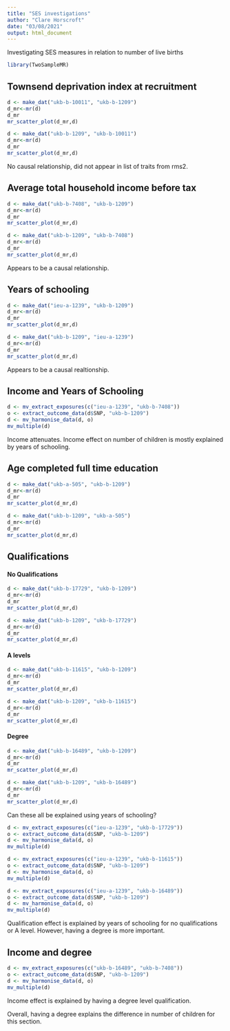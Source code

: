 ```yaml
---
title: "SES investigations"
author: "Clare Horscroft"
date: "03/08/2021"
output: html_document
---
```


Investigating SES measures in relation to number of live births

```r
library(TwoSampleMR)
```

## Townsend deprivation index at recruitment

```r
d <- make_dat("ukb-b-10011", "ukb-b-1209")
d_mr<-mr(d)
d_mr
mr_scatter_plot(d_mr,d)
```

```r
d <- make_dat("ukb-b-1209", "ukb-b-10011")
d_mr<-mr(d)
d_mr
mr_scatter_plot(d_mr,d)
```

No causal relationship, did not appear in list of traits from rms2.

## Average total household income before tax

```r
d <- make_dat("ukb-b-7408", "ukb-b-1209")
d_mr<-mr(d)
d_mr
mr_scatter_plot(d_mr,d)
```

```r
d <- make_dat("ukb-b-1209", "ukb-b-7408")
d_mr<-mr(d)
d_mr
mr_scatter_plot(d_mr,d)
```

Appears to be a causal relationship.

## Years of schooling

```r
d <- make_dat("ieu-a-1239", "ukb-b-1209")
d_mr<-mr(d)
d_mr
mr_scatter_plot(d_mr,d)
```

```r
d <- make_dat("ukb-b-1209", "ieu-a-1239")
d_mr<-mr(d)
d_mr
mr_scatter_plot(d_mr,d)
```

Appears to be a causal realtionship.

## Income and Years of Schooling

```r
d <- mv_extract_exposures(c("ieu-a-1239", "ukb-b-7408"))
o <- extract_outcome_data(d$SNP, "ukb-b-1209")
d <- mv_harmonise_data(d, o)
mv_multiple(d)
```
Income attenuates. Income effect on number of children is mostly explained by years of schooling.

## Age completed full time education

```r
d <- make_dat("ukb-a-505", "ukb-b-1209")
d_mr<-mr(d)
d_mr
mr_scatter_plot(d_mr,d)
```

```r
d <- make_dat("ukb-b-1209", "ukb-a-505")
d_mr<-mr(d)
d_mr
mr_scatter_plot(d_mr,d)
```

## Qualifications

#### No Qualifications

```r
d <- make_dat("ukb-b-17729", "ukb-b-1209")
d_mr<-mr(d)
d_mr
mr_scatter_plot(d_mr,d)
```
```r
d <- make_dat("ukb-b-1209", "ukb-b-17729")
d_mr<-mr(d)
d_mr
mr_scatter_plot(d_mr,d)
```

#### A levels

```r
d <- make_dat("ukb-b-11615", "ukb-b-1209")
d_mr<-mr(d)
d_mr
mr_scatter_plot(d_mr,d)
```
```r
d <- make_dat("ukb-b-1209", "ukb-b-11615")
d_mr<-mr(d)
d_mr
mr_scatter_plot(d_mr,d)
```

#### Degree

```r
d <- make_dat("ukb-b-16489", "ukb-b-1209")
d_mr<-mr(d)
d_mr
mr_scatter_plot(d_mr,d)
```
```r
d <- make_dat("ukb-b-1209", "ukb-b-16489")
d_mr<-mr(d)
d_mr
mr_scatter_plot(d_mr,d)
```

Can these all be explained using years of schooling?

```r
d <- mv_extract_exposures(c("ieu-a-1239", "ukb-b-17729"))
o <- extract_outcome_data(d$SNP, "ukb-b-1209")
d <- mv_harmonise_data(d, o)
mv_multiple(d)

```
```r
d <- mv_extract_exposures(c("ieu-a-1239", "ukb-b-11615"))
o <- extract_outcome_data(d$SNP, "ukb-b-1209")
d <- mv_harmonise_data(d, o)
mv_multiple(d)
```
```r
d <- mv_extract_exposures(c("ieu-a-1239", "ukb-b-16489"))
o <- extract_outcome_data(d$SNP, "ukb-b-1209")
d <- mv_harmonise_data(d, o)
mv_multiple(d)
```

Qualification effect is explained by years of schooling for no qualifications or A level. However, having a degree is more important.

## Income and degree

```r
d <- mv_extract_exposures(c("ukb-b-16489", "ukb-b-7408"))
o <- extract_outcome_data(d$SNP, "ukb-b-1209")
d <- mv_harmonise_data(d, o)
mv_multiple(d)
```

Income effect is explained by having a degree level qualification.

Overall, having a degree explains the difference in number of children for this section.